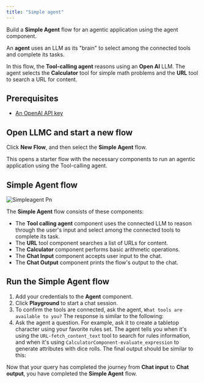 ```yaml
---
title: "Simple agent"
---
```


Build a **Simple Agent** flow for an agentic application using the agent component.

An **agent** uses an LLM as its "brain" to select among the connected tools and complete its tasks.

In this flow, the **Tool-calling agent** reasons using an **Open AI** LLM. The agent selects the **Calculator** tool for simple math problems and the **URL** tool to search a URL for content.

## **Prerequisites**[**​**](https://docs.langflow.org/simple-agent#prerequisites)

- [An OpenAI API key](https://platform.openai.com/)

## **Open LLMC and start a new flow**[**​**](https://docs.langflow.org/simple-agent#open-langflow-and-start-a-new-flow)

Click **New Flow**, and then select the **Simple Agent** flow.

This opens a starter flow with the necessary components to run an agentic application using the Tool-calling agent.

## **Simple Agent flow**

![Simpleagent Pn](/images/simpleagent.png)

The **Simple Agent** flow consists of these components:

- The **Tool calling agent** component uses the connected LLM to reason through the user's input and select among the connected tools to complete its task.
- The **URL** tool component searches a list of URLs for content.
- The **Calculator** component performs basic arithmetic operations.
- The **Chat Input** component accepts user input to the chat.
- The **Chat Output** component prints the flow's output to the chat.

## **Run the Simple Agent flow**[**​**](https://docs.langflow.org/simple-agent#run-the-simple-agent-flow)

1. Add your credentials to the **Agent** component.
2. Click **Playground** to start a chat session.
3. To confirm the tools are connected, ask the agent, `What tools are available to you?` The response is similar to the following:
4. Ask the agent a question. For example, ask it to create a tabletop character using your favorite rules set. The agent tells you when it's using the `URL-fetch_content_text` tool to search for rules information, and when it's using `CalculatorComponent-evaluate_expression` to generate attributes with dice rolls. The final output should be similar to this:

Now that your query has completed the journey from **Chat input** to **Chat output**, you have completed the **Simple Agent** flow.